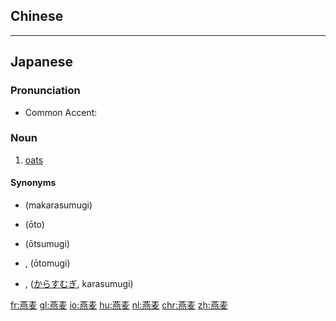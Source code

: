{{also|燕麥}}
==Chinese==
{{zh-see|燕麥}}

----

==Japanese==
{{ja-kanjitab|えん|ばく|yomi=o}}

===Pronunciation===
* Common Accent: {{ja-accent-common|heiban|え|んばく|èńbákú}}

===Noun===
{{ja-noun|えんばく|kyu=燕麥}}

# [[oats]]

====Synonyms====
* {{l|ja|マカラスムギ}} (makarasumugi)
* {{l|ja|オート}} (ōto)
* {{l|ja|オーツ麦}} (ōtsumugi)
* {{l|ja|オートムギ}}, {{l|ja|オート麦}} (ōtomugi)
* {{l|ja|烏麦}}, {{l|ja|カラス麦}} ([[からすむぎ]], karasumugi)

[[fr:燕麦]]
[[gl:燕麦]]
[[io:燕麦]]
[[hu:燕麦]]
[[nl:燕麦]]
[[chr:燕麦]]
[[zh:燕麦]]